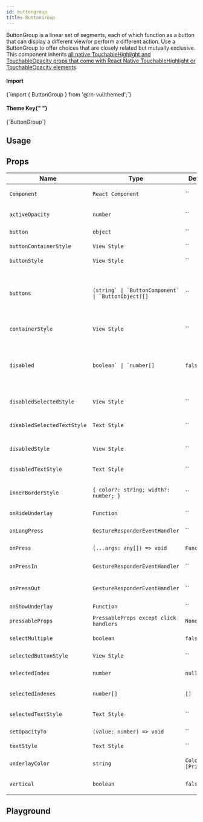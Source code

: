```yaml
---
id: buttongroup
title: ButtonGroup
---
```



<IconsStyle />

ButtonGroup is a linear set of segments, each of which function as a button that can display a different view/or perform a different action.
Use a ButtonGroup to offer choices that are closely related but mutually exclusive.
This component inherits [all native TouchableHighlight and TouchableOpacity props that come with React Native TouchableHighlight or TouchableOpacity elements](https://reactnative.dev/docs/touchablehighlight.html).

<div class="row inline-flex-center">
  <div class="col col--3">
    <h4>Import</h4>
  </div>
  <div class="col col--9">
    <CodeBlock>{`import { ButtonGroup } from '@rn-vui/themed';`}</CodeBlock>
  </div>
  <div class="col col--3">
    <h4>
      Theme Key{" "}
      <a href="../customizing#using-themeprovider">
        <BiInfoCircle />
      </a>
    </h4>
  </div>
  <div class="col col--9">
    <CodeBlock>{`ButtonGroup`}</CodeBlock>
  </div>
</div>

## Usage

<Usage />

## Props

<div class='table-responsive'>

| Name                        | Type                                                    | Default           | Description                                                                                                                            |
| --------------------------- | ------------------------------------------------------- | ----------------- | -------------------------------------------------------------------------------------------------------------------------------------- |
| `Component`                 | `React Component`                                       | ``                | `Choose other button component such as TouchableOpacity.`                                                                              |
| `activeOpacity`             | `number`                                                | ``                | `Add active opacity to the button in buttonGroup.`                                                                                     |
| `button`                    | `object`                                                | ``                | `Button for the component.`                                                                                                            |
| `buttonContainerStyle`      | `View Style`                                            | ``                | `Specify styling for button containers.`                                                                                               |
| `buttonStyle`               | `View Style`                                            | ``                | `Specify styling for button.`                                                                                                          |
| `buttons`                   | `` (string` \| `ButtonComponent` \| `ButtonObject)[] `` | ``                | `Array of buttons for component (required), if returning a component, must be an object with { element: componentName }.`              |
| `containerStyle`            | `View Style`                                            | ``                | `Specify styling for main button container.`                                                                                           |
| `disabled`                  | `` boolean` \| `number[] ``                             | `false`           | `Controls if buttons are disabled. Setting `true` makes all of them disabled, while using an array only makes those indices disabled.` |
| `disabledSelectedStyle`     | `View Style`                                            | ``                | `Styling for each selected button when disabled.`                                                                                      |
| `disabledSelectedTextStyle` | `Text Style`                                            | ``                | `Styling for the text of each selected button when disabled.`                                                                          |
| `disabledStyle`             | `View Style`                                            | ``                | `Styling for each button when disabled.`                                                                                               |
| `disabledTextStyle`         | `Text Style`                                            | ``                | `Styling for the text of each button when disabled.`                                                                                   |
| `innerBorderStyle`          | `{ color?: string; width?: number; }`                   | ``                | `Update the styling of the interior border of the list of buttons.`                                                                    |
| `onHideUnderlay`            | `Function`                                              | ``                | `Function called on hiding underlay.`                                                                                                  |
| `onLongPress`               | `GestureResponderEventHandler`                          | ``                | `Called when a long-tap gesture is detected.`                                                                                          |
| `onPress`                   | `(...args: any[]) => void`                              | `Function`        | `Method to update Button Group Index.`                                                                                                 |
| `onPressIn`                 | `GestureResponderEventHandler`                          | ``                | `Called when a touch is engaged before `onPress`.`                                                                                     |
| `onPressOut`                | `GestureResponderEventHandler`                          | ``                | `Called when a touch is released before `onPress`.`                                                                                    |
| `onShowUnderlay`            | `Function`                                              | ``                | `Function called on showing underlay.`                                                                                                 |
| `pressableProps`            | `PressableProps except click handlers`                  | `None`            | ``                                                                                                                                     |
| `selectMultiple`            | `boolean`                                               | `false`           | `Allows the user to select multiple buttons.`                                                                                          |
| `selectedButtonStyle`       | `View Style`                                            | ``                | `Specify styling for selected button.`                                                                                                 |
| `selectedIndex`             | `number`                                                | `null`            | `Current selected index of array of buttons.`                                                                                          |
| `selectedIndexes`           | `number[]`                                              | `[]`              | `Current selected indexes from the array of buttons.`                                                                                  |
| `selectedTextStyle`         | `Text Style`                                            | ``                | `Specify specific styling for text in the selected state.`                                                                             |
| `setOpacityTo`              | `(value: number) => void`                               | ``                | `Function to set the opacity.`                                                                                                         |
| `textStyle`                 | `Text Style`                                            | ``                | `Specify specific styling for text.`                                                                                                   |
| `underlayColor`             | `string`                                                | `Color [Primary]` | `Specify underlayColor for TouchableHighlight.`                                                                                        |
| `vertical`                  | `boolean`                                               | `false`           | `Display the ButtonGroup vertically.`                                                                                                  |

</div>

## Playground

<Play />
